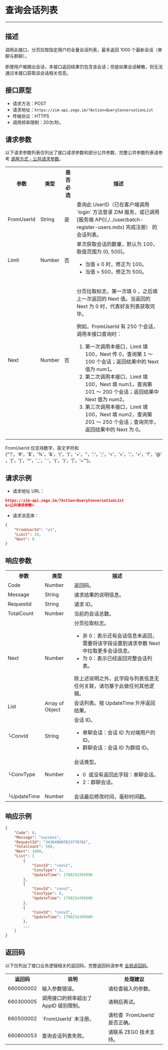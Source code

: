
# 查询会话列表

- - -

## 描述

调用此接口，分页拉取指定用户的全量会话列表，最多返回 1000 个最新会话（单聊与群聊）。

<Note title="说明">

即便用户被踢出会话，本接口返回结果仍包含该会话；但是如果会话解散，则无法通过本接口获取该会话相关信息。
</Note>

## 接口原型

- 请求方法：POST
- 请求地址：`https://zim-api.zego.im/?Action=QueryConversationList`
- 传输协议：HTTPS
- 调用频率限制：20次/秒。

## 请求参数

以下请求参数列表仅列出了接口请求参数和部分公共参数，完整公共参数列表请参考 [调用方式 - 公共请求参数](../accessing-server-apis.mdx#2-公共参数)。

<table>
<tbody><tr data-row-level="1">
<th>参数</th>
<th>类型</th>
<th>是否必选</th>
<th>描述</th>
</tr>
<tr data-row-level="2">
<td>FromUserId</td>
<td>String</td>
<td>是</td>
<td>查询此 UserID（已在客户端调用 `login` 方法登录 ZIM 服务，或已调用 [服务端 API](./../user/batch-register-users.mdx) 完成注册） 的会话列表。</td>
</tr>
<tr data-row-level="3">
<td>Limit</td>
<td>Number</td>
<td>否</td>
<td>单次获取会话的数量，默认为 100，取值范围为 (0, 500]。
<ul><li>当值 ≤ 0 时，修正为 100。</li><li>当值 &gt; 500，修正为 500。</li></ul></td>
</tr>
<tr data-row-level="4">
<td>Next</td>
<td>Number</td>
<td>否</td>
<td><p>分页拉取标志，第一次填 0 ，之后填上一次返回的 Next 值。当返回的 Next 为 0 时，代表好友列表获取完毕。</p><p> 例如，FromUserId 有 250 个会话，调用本接口查询时：</p><ol><li> 第一次调用本接口，Limit 填 100，Next 传 0，查询第 1 ～100 个会话；返回结果中的 Next 值为 num1。</li><li> 第二次调用本接口，Limit 填 100，Next 填 num1，查询第 101 ～ 200 个会话；返回结果中 Next 值为 num2。</li><li> 第三次调用本接口，Limit 填 100，Next 填 num2，查询第 201 ～ 250 个会话；查询完毕，返回结果中的 Next 为 0。</li></ol><p></p></td>
</tr>
</tbody></table>

<Note title="说明">

FromUserId 仅支持数字，英文字符和 {"'!'，'#'，'$'，'%'，'&'，'('，')'，'+'，''，':'，';'，'<'，'='，'.'，'>'，'?'，'@'，'['，']'，'^'，'_'，' '，'{'，'}'，'|'，'~'"}。
</Note>

## 请求示例

- 请求地址 URL：

```json
https://zim-api.zego.im/?Action=QueryConversationList
&<公共请求参数>
```

- 请求消息体：

```json
{
    "FromUserId": "u1",
    "Limit": 10,
    "Next": 0
}
```

## 响应参数

<table class="collapsible-table" >

<tbody><tr data-row-level="1">
<th>参数</th>
<th>类型</th>
<th>描述</th>
</tr>
<tr data-row-level="2">
<td>Code</td>
<td>Number</td>
<td>返回码。</td>
</tr>
<tr data-row-level="3">
<td>Message</td>
<td>String</td>
<td>请求结果的说明信息。</td>
</tr>
<tr data-row-level="4">
<td>RequestId</td>
<td>String</td>
<td>请求 ID。</td>
</tr>
<tr data-row-level="5">
<td>TotalCount</td>
<td>Number</td>
<td>当前的会话总数。</td>
</tr>
<tr data-row-level="6">
<td>Next</td>
<td>Number</td>
<td>分页拉取标志。<ul><li>非 0：表示还有会话信息未返回，需要将该字段设置到请求参数 Next 中拉取更多会话信息。</li><li>为 0：表示已经返回完整会话列表。</li></ul><Note>除上述说明之外，此字段与列表信息无任何关联，请勿基于此做任何其他逻辑。</Note></td>
</tr>
<tr data-row-level="7" data-row-child="true">
<td>List</td>
<td>Array of Object</td>
<td>会话列表。按 UpdateTime 升序返回结果。</td>
</tr>
<tr data-row-level="7-1">
<td>└ConvId</td>
<td>String</td>
<td>会话 ID。<ul><li>单聊会话：会话 ID 为对端用户的 ID。</li><li>群聊会话：会话 ID 为群组 ID。</li></ul></td>
</tr>
<tr data-row-level="7-2">
<td>└ConvType</td>
<td>Number</td>
<td>会话类型。<ul><li>0&nbsp; 或没有返回此字段：单聊会话。</li><li>2：群聊会话。</li></ul></td>
</tr>
<tr data-row-level="7-3">
<td>└UpdateTime</td>
<td>Number</td>
<td>会话最后修改时间，毫秒时间戳。</td>
</tr>
</tbody></table>


## 响应示例

```json
{
    "Code": 0,
    "Message": "success",
    "RequestId": "343649807833778782",
    "TotalCount": 500,
    "Next": 1000,
    "List": [
        {
            "ConvId": "conv1",
            "ConvType": 2,
            "UpdateTime": 1708254395000
        },
        {
            "ConvId": "conv2",
            "ConvType": 0,
            "UpdateTime": 1708254395000
        },
        {
            "ConvId": "conv3",
            "UpdateTime": 1708254395000
        },
        ...
    ]
}
```


## 返回码

以下仅列出了接口业务逻辑相关的返回码，完整返回码请参考 [全局返回码](../return-codes.mdx)。

<table>

<tbody><tr>
<th>返回码</th>
<th>说明</th>
<th>处理建议</th>
</tr>
<tr>
<td>660000002</td>
<td>输入参数错误。</td>
<td>请检查输入的参数。</td>
</tr>
<tr>
<td>660300005</td>
<td>调用接口的频率超出了 AppID 级别限制。</td>
<td>请稍后再试。</td>
</tr>
<tr>
<td>660500002</td>
<td>`FromUserId` 未注册。</td>
<td>请检查 `FromUserId` 是否正确。</td>
</tr>
<tr>
<td>660800053</td>
<td>查询会话列表失败。</td>
<td>请联系 ZEGO 技术支持。</td>
</tr>
</tbody></table>
